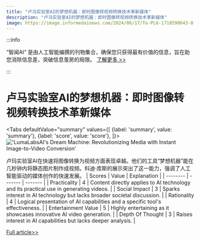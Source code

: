 ```yaml
---
title: "卢马实验室AI的梦想机器：即时图像转视频转换技术革新媒体"
description: "卢马实验室AI的梦想机器：即时图像转视频转换技术革新媒体"
image: https://image.informedainews.com/2024/06/17/To-PL6-1718590643-0.jpg
---
```



:::info

“智闻AI“ 是由人工智能编撰的刊物集合，确保您只获得最有价值的信息，旨在助您消除信息差，突破信息茧房的局限。  [了解更多 >>](/)

:::

# 卢马实验室AI的梦想机器：即时图像转视频转换技术革新媒体


<Tabs
	defaultValue="summary"
	values={[
	{label: 'summary', value: 'summary'},
	{label: 'score', value: 'score'},
]}>
<TabItem value="summary">
<img
  src="https://image.informedainews.com/2024/06/17/To-PL6-1718590643-0.jpg"
  alt="'LumaLabsAI's Dream Machine: Revolutionizing Media with Instant Image-to-Video Conversion'"
/>



卢玛实验室AI在快速将图像转换为视频方面表现卓越。他们的工具“梦想机器”能在几秒钟内将静态图片制作成视频。科迪·库斯的展示突出了这一能力，强调了人工智能驱动的媒体创作的快速发展。
</TabItem>
<TabItem value="score">
	| Scores     | Value   | Explanation |
	| -------- | ------- | ------- |
	| Practicality  | 4    | Content directly applies to AI technology and its practical use in generating videos.    |
	| Social Impact | 3     | Sparks interest in AI technology but lacks broader societal discussion.    |
	| Rationality    | 4    | Logical presentation of AI capabilities and a specific tool's effectiveness.    |
	| Entertainment Value    | 5    | Highly entertaining as it showcases innovative AI video generation.    |
	| Depth Of Thought    | 3    | Raises interest in AI capabilities but lacks deeper analysis.    |
</TabItem>
</Tabs>

[Full article>>](https://x.com/HongyuanCao/status/1801073683311853819)
